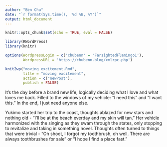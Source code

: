 ```yaml
---
author: "Ben Chu"
date: "`r format(Sys.time(), '%d %B, %Y')`"
output: html_document
---
```


```r
knitr::opts_chunk$set(echo = TRUE, eval = FALSE)

library(RWordPress)
library(knitr)

options(WordpressLogin = c('chubenn' = 'FarsightedFlamingo1'),
        WordpressURL = 'https://chubenn.blog/xmlrpc.php')

knit2wp("moving excitement.Rmd", 
        title = "moving excitement", 
        action = c("newPost"), 
        publish = FALSE)
```

It's the day before a brand new life, logically deciding what I love and what loves me back.
Filled to the windows of my vehicle: "I need this" and "I want this."
In the end, I just need anyone else. 

Yukimo started her trip to the coast, thoughts ablazed for new stars and nothing old - "I'll be at the beach everday and my skin will tan." Her vehicle harmonized with the singing as they swam through the states, only stopping to revitalize and taking in something novel. Thoughts often turned to things that were trivial - "Oh shoot, I forgot my toothbrush, oh well. There are always toothbrushes for sale" or "I hope I find a place fast."


